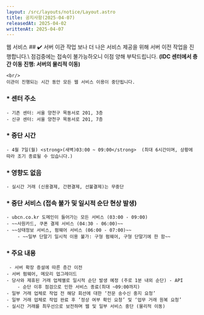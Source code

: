 ```yaml
---
layout: /src/layouts/notice/Layout.astro
title: 공지사항(2025-04-07)
releasedAt: 2025-04-02
writtenAt: 2025-04-07
---
```



<Frame>
    <Badge style={'web'}>웹 서비스</Badge>
    ## ✔️ 서버 이관 작업
    보나 더 나은 서비스 제공을 위해 서버 이전 작업을 진행합니다.\
    점검중에는 접속이 불가능하오니 이점 양해 부탁드립니다.  <strong>(IDC 센터에서 층간 이동 진행: 서버의 물리적 이동)</strong>

    <br/>
    이관이 진행되는 시간 동안 모든 웹 서비스 이용이 중단됩니다.

### * 센터 주소
    - 기존 센터: 서울 양천구 목동서로 201, 3층
    - 신규 센터: 서울 양천구 목동서로 201, 7층

### * 중단 시간
    - 4월 7일(월) <strong>(새벽)03:00 ~ 09:00</strong>  (최대 6시간이며, 상황에 따라 조기 종료될 수 있습니다.)
### * 영향도 없음
    - 실시간 거래 (신용결제, 간편결제, 선불결제)는 무중단

### * 중단 서비스 (접속 불가 및 일시적 순단 현상 발생)
    - ubcn.co.kr 도메인이 들어가는 모든 서비스 (03:00 - 09:00)
    - ~~사원카드, 쿠폰 결제 서비스 (04:30 - 06:00)~~
    - ~~상태정보 서비스, 펌웨어 서비스 (06:00 - 07:00)~~
        - ~~일부 단말기 일시적 이용 불가: 구형 펌웨어, 구형 단말기에 한 함~~

### * 주요 내용
     - 서버 확장 증설에 따른 층간 이전
    - 서버 펌웨어, 메모리 업그레이드
    - 당사와 제휴된 거래 업체별로 일시적 순단 발생 예정 (주로 1분 내외 순단) - API
        - 순단 이후 점검으로 인한 서비스 종료(최대 ~09:00까지)
    - 일부 거래 업체로 작업 전 해당 회선에 대한 ‘전문 송수신 중지 요청’
    - 일부 거래 업체로 작업 완료 후 ‘정상 여부 확인 요청’ 및 ‘업무 거래 원복 요청’
    - 실시간 거래를 최우선으로 보전하며 웹 및 일부 서비스 중단 (물리적 이동)
</Frame>

